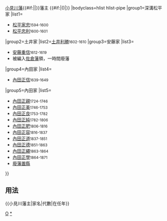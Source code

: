 {{Navbox
|name=小見川藩主
|title={{#if:{{{1|}}}|{{{1|}}}|}}[[小見川藩]]{{#if:{{{2|}}}|{{{2|}}}|}}藩主 {{#if:{{{3|}}}|({{{3|}}})|}}
|bodyclass=hlist hlist-pipe
|group1=深溝松平家
|list1=
*[[松平家忠]]<small>1594-1600</small>
*[[松平忠利]]<small>1600-1601</small>
|group2=土井家
|list2=[[土井利勝]]<small>1602-1610</small>
|group3=安藤家
|list3=
*[[安藤重信]]<small>1612-1619</small>
*被編入[[佐倉藩]]領，一時間廢藩
|group4=內田家
|list4=
*[[內田正信]]<small>1639-1649</small>
|group5=內田家
|list5=
*[[內田正親]]<small>1724-1746</small>
*[[內田正美]]<small>1746-1753</small>
*[[內田正良]]<small>1753-1782</small>
*[[內田正純]]<small>1782-1806</small>
*[[內田正肥]]<small>1806-1816</small>
*[[內田正容]]<small>1816-1837</small>
*[[內田正道]]<small>1837-1851</small>
*[[內田正德]]<small>1851-1863</small>
*[[內田正繩]]<small>1863-1864</small>
*[[內田正學]]<small>1864-1871</small>
*[[廢藩置縣]]
}}<noinclude>
==用法==
<nowiki>{{小見川藩主|家名|代數|在任年}}</nowiki>
[[Category:歷代藩主模板|O]]
[[Category:小見川藩主|*]]
</noinclude>
